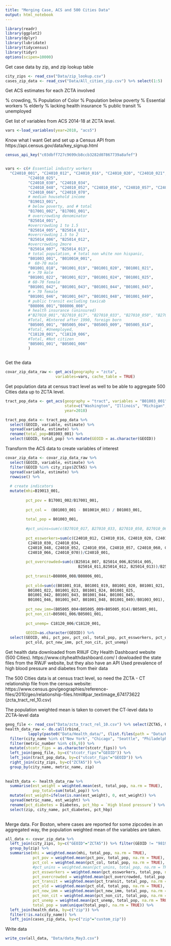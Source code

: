 ```yaml
---
title: "Merging Case, ACS and 500 Cities Data"
output: html_notebook
---
```


```r
library(readr)
library(ggplot2)
library(dplyr)
library(lubridate)
library(tidycensus)
library(tidyr)
options(scipen=10000)
```


Get case data by zip, and zip lookup table
```r

city_zips <- read_csv("Data/zip_lookup.csv")
cases_zip_data <- read_csv("Data/All_cities_zip.csv") %>% select(1:5) 
```

Get ACS estimates for each ZCTA involved

% crowding, 
% Population of Color
% Population below poverty
% Essential workers
% elderly
% lacking health insurance
% public transit
% unemployed

Get list of variables from ACS 2014-18 at ZCTA level.
```r
vars <-load_variables(year=2018, "acs5")
```

Know what I want
Get and set up a Census API from https://api.census.gov/data/key_signup.html

```r
census_api_key("c03dbff727c9699cb8ccb3282d07867739a8afef")


vars <- c(# Essential industry workers
  "C24010_001", "C24010_012", "C24010_016", "C24010_020", "C24010_021", "C24010_024",
          "C24010_025",
          "C24010_030", "C24010_034", 
          "C24010_048", "C24010_052", "C24010_056", "C24010_057", "C24010_060", "C24010_061",
          "C24010_066", "C24010_070", 
          # median household income
          "B19013_001",
          # below poverty, and # total
          "B17001_002", "B17001_001",
          # overcrowding denominator
          "B25014_001", 
          #overcrowding 1 to 1.5
          "B25014_005", "B25014_011",
          #overcrowding 1.5 to 2
          "B25014_006", "B25014_012",
          #overcrowding 2more
          "B25014_007", "B25014_013",
          # total population, # total non white non hispanic, 
          "B01003_001", "B01001H_001",
          #  60-70 male
          "B01001_018", "B01001_019", "B01001_020", "B01001_021", 
          # > 70 male
          "B01001_022", "B01001_023", "B01001_024", "B01001_025",
          # 60-70 female
          "B01001_042", "B01001_043", "B01001_044", "B01001_045", 
          # > 70 female
          "B01001_046", "B01001_047", "B01001_048", "B01001_049", 
          # public transit excluding taxicab
          "B08006_001","B08006_008",
          # health insurance (uninsured)
          #"B27010_001","B27010_017", "B27010_033", "B27010_050", "B27010_066",
          #Total, #Entered after 1990, foreign born
          "B05005_001", "B05005_004", "B05005_009", "B05005_014",
          #Total, #Unemployed,
          "C18120_001", "C18120_006",
          #Total, #Not citizen
          "B05001_001", "B05001_006"
          ) 



```

Get the data
```r
covar_zip_data_raw <- get_acs(geography = "zcta",
                      variables=vars, cache_table = TRUE) 


```


Get population data at census tract level as well to be able to aggregate 500 Cities data up to ZCTA level.
```r
tract_pop_data <- get_acs(geography = "tract", variables = "B01003_001",
                          state=c("Washington", "Illinois", "Michigan", "New York", "Pennsylvania", "Massachusetts"),
                          year=2018) 

tract_pop_data <- tract_pop_data %>%
  select(GEOID, variable, estimate) %>% 
  spread(variable, estimate) %>%
  rename(total_pop=B01003_001) %>%
  select(GEOID, total_pop) %>% mutate(GEOID = as.character(GEOID))

```


Transform the ACS data to create variables of interest
```r
covar_zip_data <- covar_zip_data_raw %>%
  select(GEOID, variable, estimate) %>% 
  filter(GEOID %in% city_zips$ZCTA5) %>%
  spread(variable, estimate) %>% 
  rowwise() %>% 
  
  # create indicators
  mutate(mhi=B19013_001,
         
         pct_pov = B17001_002/B17001_001,
         
         pct_col =  (B01003_001 - B01001H_001) / B01003_001,
         
         total_pop = B01003_001,
         
         #pct_unins=sum(c(B27010_017, B27010_033, B27010_050, B27010_066))/B27010_001,
         
         pct_essworkers=sum(c(C24010_012, C24010_016, C24010_020, C24010_021, C24010_024, C24010_025,
          C24010_030, C24010_034, 
          C24010_048, C24010_052, C24010_056, C24010_057, C24010_060, C24010_061,
          C24010_066, C24010_070))/C24010_001,
         
         pct_overcrowded=sum(c(B25014_007, B25014_006,B25014_005,
                                B25014_011,B25014_012, B25014_013))/B25014_001,
         
         pct_transit=B08006_008/B08006_001,
         
         pct_old=sum(c(B01001_018, B01001_019, B01001_020, B01001_021, 
          B01001_022, B01001_023, B01001_024, B01001_025,
          B01001_042, B01001_043, B01001_044, B01001_045,
          B01001_046, B01001_047, B01001_048, B01001_049)/B01003_001),
         
         pct_new_imm=(B05005_004+B05005_009+B05005_014)/B05005_001,
         pct_non_cit=B05001_006/B05001_001,
         
         pct_unemp= C18120_006/C18120_001,
         
         GEOID=as.character(GEOID)) %>% 
  select(GEOID, mhi, pct_pov, pct_col, total_pop, pct_essworkers, pct_overcrowded, pct_transit,
         pct_old, pct_new_imm, pct_non_cit, pct_unemp)
```

Get health data downloaded from RWJF City Health Dashboard website (500 Cities). 
https://www.cityhealthdashboard.com/
I dowloaded the state files from the RWJF website, but they also have an API
Used prevalence of high blood pressure and diabetes from their data

The 500 Cities data is at census tract level, so need the ZCTA - CT relationship file from the census website: https://www.census.gov/geographies/reference-files/2010/geo/relationship-files.html#par_textimage_674173622  (zcta_tract_rel_10.csv)

The population weighted mean is taken to convert the CT-level data to ZCTA-level data
```r

geog_file <- read_csv("Data/zcta_tract_rel_10.csv") %>% select(ZCTA5, GEOID) %>% mutate(GEOID=as.character(GEOID))
health_data_raw <- do.call(rbind,
          lapply(paste0("Data/Health_data/", (list.files(path = "Data/Health_data/"))), read.csv)) %>%
  filter(city_name %in% c("New York", "Chicago", "Seattle", "Philadelphia",  "Detroit", "Boston")) %>%
  filter(metric_number %in% c(6,9)) %>%
  mutate(stcotr_fips = as.character(stcotr_fips)) %>%
  left_join(geog_file, by=c("stcotr_fips"="GEOID")) %>%
  left_join(tract_pop_data, by=c("stcotr_fips"="GEOID")) %>%
  right_join(city_zips, by=c("ZCTA5")) %>%
  group_by(city_name, metric_name, zip)
  
  
health_data <- health_data_raw %>%
  summarise(est_weight = weighted.mean(est, total_pop, na.rm = TRUE),
            pop_total=sum(total_pop)) %>%
  mutate(est_weight=ifelse(is.nan(est_weight), 0, est_weight)) %>%
  spread(metric_name, est_weight) %>% 
  rename(pct_diabetes = Diabetes, pct_hbp = `High blood pressure`) %>%
  select(zip, city_name, pct_diabetes, pct_hbp)
  
```

Merge data. For Boston, where cases are reported for some zipcodes in an aggregated way, the population weighted mean of the variables are taken.
```r
all_data <- covar_zip_data %>% 
  left_join(city_zips, by=c("GEOID"="ZCTA5")) %>% filter(GEOID != "98195") %>%
  group_by(zip) %>%
  summarise(mhi = weighted.mean(mhi, total_pop, na.rm = TRUE),
            pct_pov = weighted.mean(pct_pov, total_pop, na.rm = TRUE),
            pct_col = weighted.mean(pct_col, total_pop, na.rm = TRUE),
            #pct_unins = weighted.mean(pct_unins, total_pop, na.rm = TRUE),
            pct_essworkers = weighted.mean(pct_essworkers, total_pop, na.rm = TRUE),
            pct_overcrowded = weighted.mean(pct_overcrowded, total_pop, na.rm = TRUE),
            pct_transit = weighted.mean(pct_transit, total_pop, na.rm = TRUE),
            pct_old = weighted.mean(pct_old, total_pop, na.rm = TRUE),
            pct_new_imm = weighted.mean(pct_new_imm, total_pop, na.rm = TRUE),
            pct_non_cit = weighted.mean(pct_non_cit, total_pop, na.rm = TRUE),
            pct_unemp = weighted.mean(pct_unemp, total_pop, na.rm = TRUE),
            total_pop = sum(unique(total_pop), na.rm = TRUE)) %>%
  left_join(health_data, by=c("zip")) %>% 
  filter(!is.na(city_name)) %>%
  left_join(cases_zip_data, by=c("zip"="custom_zip"))
```


Write data

```r
write_csv(all_data, "Data/data_May3.csv")
```


